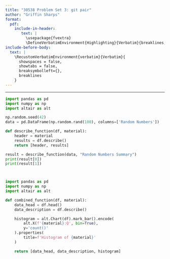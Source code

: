 ```yaml
---
title: "30538 Problem Set 3: git pair"
author: "Griffin Sharps"
format: 
  pdf:
    include-in-header: 
       text: |
         \usepackage{fvextra}
         \DefineVerbatimEnvironment{Highlighting}{Verbatim}{breaklines,commandchars=\\\{\}}
include-before-body:
  text: |
    \RecustomVerbatimEnvironment{verbatim}{Verbatim}{
      showspaces = false,
      showtabs = false,
      breaksymbolleft={},
      breaklines
    }
---
```

---

```python
import pandas as pd
import numpy as np
import altair as alt

np.random.seed(42)
data = pd.DataFrame(np.random.rand(100), columns=['Random Numbers'])

def describe_function(df, material):
    header = material
    results = df.describe()
    return [header, results]

result = describe_function(data, "Random Numbers Summary")
print(result[0]) 
print(result[1])  



import pandas as pd
import numpy as np
import altair as alt

def combined_function(df, material):
    data_head = df.head()
    data_description = df.describe()

    histogram = alt.Chart(df).mark_bar().encode(
        alt.X(f'{material}:Q', bin=True),
        y='count()'
    ).properties(
        title=f'Histogram of {material}'
    )

    return [data_head, data_description, histogram]

```